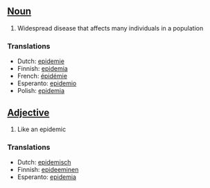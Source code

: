 ==[[Noun]]==

#Widespread disease that affects many individuals in a population

===Translations===
*Dutch: [[epidemie]]
*Finnish: [[epidemia]]
*French: [[épidémie]]
*Esperanto: [[epidemio]]
*Polish: [[epidemia]]

==[[Adjective]]==

#Like an epidemic

===Translations===
*Dutch: [[epidemisch]]
*Finnish: [[epideeminen]]
*Esperanto: [[epidemia]]